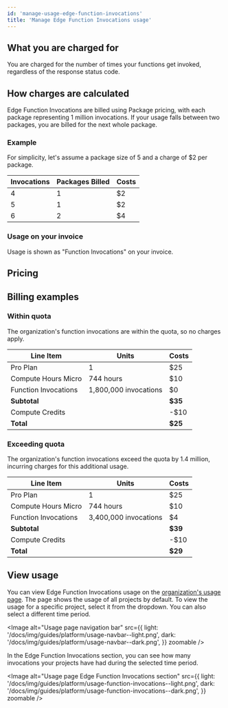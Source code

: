 ```yaml
---
id: 'manage-usage-edge-function-invocations'
title: 'Manage Edge Function Invocations usage'
---
```


## What you are charged for

You are charged for the number of times your functions get invoked, regardless of the response status code.

## How charges are calculated

Edge Function Invocations are billed using Package pricing, with each package representing 1 million invocations. If your usage falls between two packages, you are billed for the next whole package.

### Example

For simplicity, let's assume a package size of 5 and a charge of $2 per package.

| Invocations | Packages Billed | Costs |
| ----------- | --------------- | ----- |
| 4           | 1               | $2    |
| 5           | 1               | $2    |
| 6           | 2               | $4    |

### Usage on your invoice

Usage is shown as "Function Invocations" on your invoice.

## Pricing

<PricingEdgeFunctions />

## Billing examples

### Within quota

The organization's function invocations are within the quota, so no charges apply.

| Line Item            | Units                 | Costs   |
| -------------------- | --------------------- | ------- |
| Pro Plan             | 1                     | $25     |
| Compute Hours Micro  | 744 hours             | $10     |
| Function Invocations | 1,800,000 invocations | $0      |
| **Subtotal**         |                       | **$35** |
| Compute Credits      |                       | -$10    |
| **Total**            |                       | **$25** |

### Exceeding quota

The organization's function invocations exceed the quota by 1.4 million, incurring charges for this additional usage.

| Line Item            | Units                 | Costs   |
| -------------------- | --------------------- | ------- |
| Pro Plan             | 1                     | $25     |
| Compute Hours Micro  | 744 hours             | $10     |
| Function Invocations | 3,400,000 invocations | $4      |
| **Subtotal**         |                       | **$39** |
| Compute Credits      |                       | -$10    |
| **Total**            |                       | **$29** |

## View usage

You can view Edge Function Invocations usage on the [organization's usage page](https://supabase.com/dashboard/org/_/usage). The page shows the usage of all projects by default. To view the usage for a specific project, select it from the dropdown. You can also select a different time period.

<Image
  alt="Usage page navigation bar"
  src={{
    light: '/docs/img/guides/platform/usage-navbar--light.png',
    dark: '/docs/img/guides/platform/usage-navbar--dark.png',
  }}
  zoomable
/>

In the Edge Function Invocations section, you can see how many invocations your projects have had during the selected time period.

<Image
  alt="Usage page Edge Function Invocations section"
  src={{
    light: '/docs/img/guides/platform/usage-function-invocations--light.png',
    dark: '/docs/img/guides/platform/usage-function-invocations--dark.png',
  }}
  zoomable
/>
